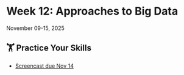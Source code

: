 # Week 12: Approaches to Big Data



November 09-15, 2025









##  🏋 Practice Your Skills

- [Screencast due Nov 14](../assignment-repos/screencast/index.qmd)

